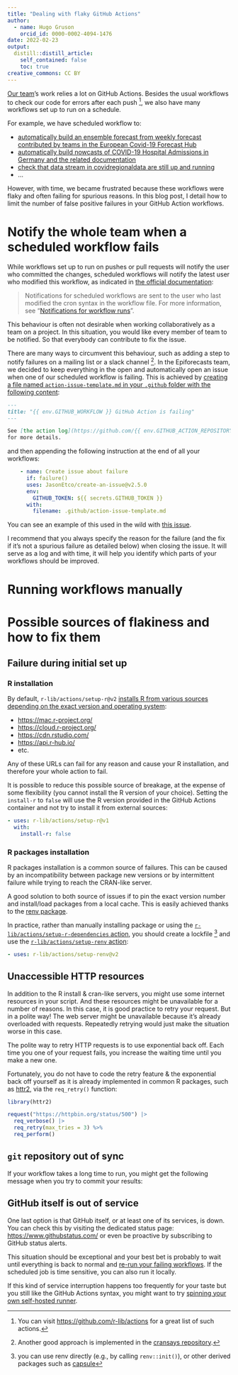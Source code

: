 ```yaml
---
title: "Dealing with flaky GitHub Actions"
author:
  - name: Hugo Gruson
    orcid_id: 0000-0002-4094-1476
date: 2022-02-23
output:
  distill::distill_article:
    self_contained: false
    toc: true
creative_commons: CC BY
---
```


[Our team](../../people.html)'s work relies a lot on GitHub Actions. Besides the
usual workflows to check our code for errors after each push [^1], we also have
many workflows set up to run on a schedule.

[^1]: You can visit <https://github.com/r-lib/actions> for a great list of such
    actions.

For example, we have scheduled workflow to:

-   [automatically build an ensemble forecast from weekly forecast contributed
    by teams in the European Covid-19 Forecast
    Hub](https://github.com/covid19-forecast-hub-europe/covid19-forecast-hub-europe/blob/ba4df04e0f0454655ec1d0bd803c456cb3cf3a6d/.github/workflows/ensemble.yml)
-   [automatically build nowcasts of COVID-19 Hospital Admissions in Germany and
    the related
    documentation](https://github.com/epiforecasts/eval-germany-sp-nowcasting/blob/836fd9a8c71a085d4dd8ef1dd09168bddecef1f4/.github/workflows/build-and-publish-documentation.yaml)
-   [check that data stream in covidregionaldata are still up and
    running](https://github.com/epiforecasts/covidregionaldata/tree/master/.github/workflows)
-   ...

However, with time, we became frustrated because these workflows were flaky and
often failing for spurious reasons. In this blog post, I detail how to limit the
number of false positive failures in your GitHub Action workflows.

# Notify the whole team when a scheduled workflow fails

While workflows set up to run on pushes or pull requests will notify the user
who committed the changes, scheduled workflows will notify the latest user who
modified this workflow, as indicated in [the official
documentation](https://docs.github.com/en/actions/using-workflows/events-that-trigger-workflows#schedule):

> Notifications for scheduled workflows are sent to the user who last modified
> the cron syntax in the workflow file. For more information, see
> "[Notifications for workflow
> runs](https://docs.github.com/en/actions/guides/about-continuous-integration#notifications-for-workflow-runs)".

This behaviour is often not desirable when working collaboratively as a team on
a project. In this situation, you would like every member of team to be
notified. So that everybody can contribute to fix the issue.

There are many ways to circumvent this behaviour, such as adding a step to
notify failures on a mailing list or a slack channel [^2]. In the Epiforecasts
team, we decided to keep everything in the open and automatically open an issue
when one of our scheduled workflow is failing. This is achieved by [creating a
file named `action-issue-template.md` in your `.github` folder with the
following
content](https://github.com/covid19-forecast-hub-europe/covid19-forecast-hub-europe/blob/c65b2b0514303834e3f072df08e44e1a03bfca9e/.github/action-issue-template.md):

[^2]: Another good approach is implemented in the [cransays
    repository](https://github.com/r-hub/cransays/blob/ed7a844f562e84857eb2d5e72ffbaab569b502ad/.github/workflows/render-dashboard.yml#L71-L80).

```md
---
title: "{{ env.GITHUB_WORKFLOW }} GitHub Action is failing"
---

See [the action log](https://github.com/{{ env.GITHUB_ACTION_REPOSITORY }}/actions/runs/{{ env.GITHUB_RUN_ID }}) 
for more details.
```

and then appending the following instruction at the end of all your workflows:

```yaml
    - name: Create issue about failure
      if: failure()
      uses: JasonEtco/create-an-issue@v2.5.0
      env:
        GITHUB_TOKEN: ${{ secrets.GITHUB_TOKEN }}
      with:
        filename: .github/action-issue-template.md
```

You can see an example of this used in the wild with [this
issue](https://github.com/covid19-forecast-hub-europe/covid19-forecast-hub-europe/issues/1476).

I recommend that you always specify the reason for the failure (and the fix if
it's not a spurious failure as detailed below) when closing the issue. It will
serve as a log and with time, it will help you identify which parts of your
workflows should be improved.

# Running workflows manually {#running-workflows-manually}

# Possible sources of flakiness and how to fix them

## Failure during initial set up

### R installation

By default, `r-lib/actions/setup-r@v2` [installs R from various sources
depending on the exact version and operating
system](https://github.com/r-lib/actions/blob/cb37ed856450354e2e1d5b4a85275fb8755eff49/setup-r/lib/installer.js#L556-L635):

-   <https://mac.r-project.org/>
-   <https://cloud.r-project.org/>
-   <https://cdn.rstudio.com/>
-   <https://api.r-hub.io/>
-   etc.

Any of these URLs can fail for any reason and cause your R installation, and
therefore your whole action to fail.

It is possible to reduce this possible source of breakage, at the expense of
some flexibility (you cannot install the R version of your choice). Setting the
`install-r` to `false` will use the R version provided in the GitHub Actions
container and not try to install it from external sources:

```yaml
- uses: r-lib/actions/setup-r@v1
  with:
    install-r: false
```

### R packages installation

R packages installation is a common source of failures. This can be caused by an
incompatibility between package new versions or by intermittent failure while
trying to reach the CRAN-like server.

A good solution to both source of issues if to pin the exact version number and
install/load packages from a local cache. This is easily achieved thanks to the
[renv package](https://rstudio.github.io/renv/).

In practice, rather than manually installing package or using the
[`r-lib/actions/setup-r-dependencies`
action](https://github.com/r-lib/actions/tree/v2-branch/setup-r-dependencies),
you should create a lockfile [^3] and use the [`r-lib/actions/setup-renv`
action](https://github.com/r-lib/actions/tree/v2-branch/setup-renv):

[^3]: you can use renv directly (e.g., by calling `renv::init()`), or other
    derived packages such as [capsule](https://github.com/MilesMcBain/capsule)

```yaml
- uses: r-lib/actions/setup-renv@v2
```

## Unaccessible HTTP resources

In addition to the R install & cran-like servers, you might use some internet
resources in your script. And these resources might be unavailable for a number
of reasons. In this case, it is good practice to retry your request. But in a
polite way! The web server might be unavailable because it's already overloaded
with requests. Repeatedly retrying would just make the situation worse in this
case.

The polite way to retry HTTP requests is to use exponential back off. Each time
you one of your request fails, you increase the waiting time until you make a
new one.

Fortunately, you do not have to code the retry feature & the exponential back
off yourself as it is already implemented in common R packages, such as
[httr2](https://httr2.r-lib.org/), via the `req_retry()` function:

```r
library(httr2)

request("https://httpbin.org/status/500") |>
  req_verbose() |>
  req_retry(max_tries = 3) %>%
  req_perform()
```

## `git` repository out of sync

If your workflow takes a long time to run, you might get the following message
when you try to commit your results:

## GitHub itself is out of service

One last option is that GitHub itself, or at least one of its services, is down.
You can check this by visiting the dedicated status page:
<https://www.githubstatus.com/> or even be proactive by subscribing to GitHub
status alerts.

This situation should be exceptional and your best bet is probably to wait until
everything is back to normal and [re-run your failing
workflows](#running-workflows-manually). If the scheduled job is time sensitive,
you can also run it locally.

If this kind of service interruption happens too frequently for your taste but
you still like the GitHub Actions syntax, you might want to try [spinning your
own self-hosted
runner](https://docs.github.com/en/actions/hosting-your-own-runners/about-self-hosted-runners).
